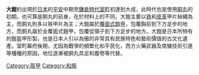 {{unreferenced|time=2014-09-30T04:36:28+00:00}}

'''大鎧'''約出現於[[日本|日本]]的[[平安時代|平安]]中期至[[鎌倉時代|鎌倉時代]][[室町|室町]]初達到大成，此時代也是使用[[胴丸|胴丸]]的初期，也可算是胴丸的前身，在於材料上的不同，大鎧主要以[[铁|铁]]和[[皮革|皮革]]甲片絲繩為主，而胴丸則多以铁甲片為主；大鎧屬於[[覆面式鎧甲|覆面式鎧甲]]，包覆胸前到下方足步的地方，而胴丸屬於全覆面式鎧甲，包覆從領子到下方足步的地方。大鎧是日本所特有的鎧盔甲形製，也是日本人引以為傲的非常具有民族特色和藝術價值的古文化遺產。室町幕府後期，尤因為戰爭的頻繁化和平民化，西方火藥武器及南蠻技術引進等種種的原因，地位逐漸被胴丸具足和腹卷等代替。

{{盔甲类型}}

{{Weapon-stub}}

[[Category:盔甲|Category:盔甲]]
[[Category:和服|Category:和服]]